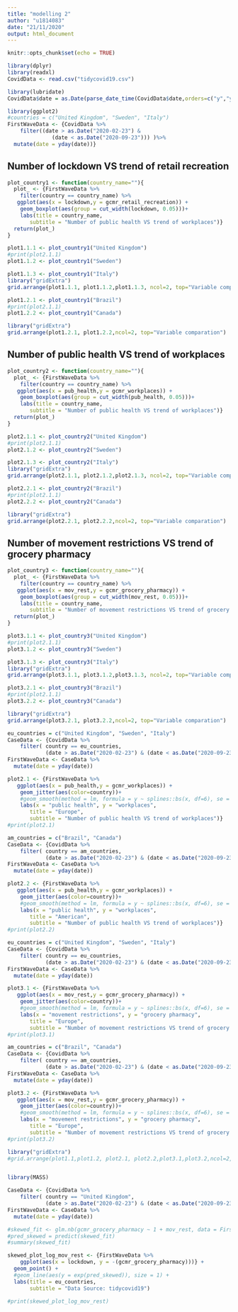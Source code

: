 ```yaml
---
title: "modelling 2"
author: "u1814083"
date: "21/11/2020"
output: html_document
---
```


```r
knitr::opts_chunk$set(echo = TRUE)
```

```r
library(dplyr)
library(readxl)
CovidData <- read.csv("tidycovid19.csv")
```

```r
library(lubridate)
CovidData$date = as.Date(parse_date_time(CovidData$date,orders=c("y","ym","ymd")))
```

```r
library(ggplot2)
#countries = c("United Kingdom", "Sweden", "Italy")
FirstWaveData <- {CovidData %>% 
    filter((date > as.Date("2020-02-23") & 
              (date < as.Date("2020-09-23"))) )%>%
  mutate(date = yday(date))}
```

## Number of lockdown VS trend of retail recreation
```r
plot_country1 <- function(country_name=""){
  plot_ <- {FirstWaveData %>% 
    filter(country == country_name) %>% 
   ggplot(aes(x = lockdown,y = gcmr_retail_recreation)) +
    geom_boxplot(aes(group = cut_width(lockdown, 0.05)))+
    labs(title = country_name,
       subtitle = "Number of public health VS trend of workplaces")}
  return(plot_)
}

plot1.1.1 <- plot_country1("United Kingdom")
#print(plot2.1.1)
plot1.1.2 <- plot_country1("Sweden")

plot1.1.3 <- plot_country1("Italy")
library("gridExtra")
grid.arrange(plot1.1.1, plot1.1.2,plot1.1.3, ncol=2, top="Variable comparation")
```

```r
plot1.2.1 <- plot_country1("Brazil")
#print(plot2.1.1)
plot1.2.2 <- plot_country1("Canada")

library("gridExtra")
grid.arrange(plot1.2.1, plot1.2.2,ncol=2, top="Variable comparation")

```

## Number of public health VS trend of workplaces

```r
plot_country2 <- function(country_name=""){
  plot_ <- {FirstWaveData %>% 
    filter(country == country_name) %>% 
   ggplot(aes(x = pub_health,y = gcmr_workplaces)) +
    geom_boxplot(aes(group = cut_width(pub_health, 0.05)))+
    labs(title = country_name,
       subtitle = "Number of public health VS trend of workplaces")}
  return(plot_)
}

plot2.1.1 <- plot_country2("United Kingdom")
#print(plot2.1.1)
plot2.1.2 <- plot_country2("Sweden")

plot2.1.3 <- plot_country2("Italy")
library("gridExtra")
grid.arrange(plot2.1.1, plot2.1.2,plot2.1.3, ncol=2, top="Variable comparation")
```


```r


plot2.2.1 <- plot_country2("Brazil")
#print(plot2.1.1)
plot2.2.2 <- plot_country2("Canada")

library("gridExtra")
grid.arrange(plot2.2.1, plot2.2.2,ncol=2, top="Variable comparation")
```

## Number of movement restrictions VS trend of grocery pharmacy

```r
plot_country3 <- function(country_name=""){
  plot_ <- {FirstWaveData %>% 
    filter(country == country_name) %>% 
   ggplot(aes(x = mov_rest,y = gcmr_grocery_pharmacy)) +
    geom_boxplot(aes(group = cut_width(mov_rest, 0.05)))+
    labs(title = country_name,
       subtitle = "Number of movement restrictions VS trend of grocery pharmacy")}
  return(plot_)
}

plot3.1.1 <- plot_country3("United Kingdom")
#print(plot2.1.1)
plot3.1.2 <- plot_country3("Sweden")

plot3.1.3 <- plot_country3("Italy")
library("gridExtra")
grid.arrange(plot3.1.1, plot3.1.2,plot3.1.3, ncol=2, top="Variable comparation")
```


```r

plot3.2.1 <- plot_country3("Brazil")
#print(plot2.1.1)
plot3.2.2 <- plot_country3("Canada")

library("gridExtra")
grid.arrange(plot3.2.1, plot3.2.2,ncol=2, top="Variable comparation")
```


```r
eu_countries = c("United Kingdom", "Sweden", "Italy")
CaseData <- {CovidData %>% 
    filter( country == eu_countries,
            (date > as.Date("2020-02-23") & (date < as.Date("2020-09-23"))) )}
FirstWaveData <- CaseData %>%
  mutate(date = yday(date))

plot2.1 <- {FirstWaveData %>% 
   ggplot(aes(x = pub_health,y = gcmr_workplaces)) +
    geom_jitter(aes(color=country))+
    #geom_smooth(method = lm, formula = y ~ splines::bs(x, df=6), se = FALSE, aes(color=country)) +
    labs(x = "public health", y = "workplaces",
       title = "Europe",
       subtitle = "Number of public health VS trend of workplaces")}
#print(plot2.1)
```
```r
am_countries = c("Brazil", "Canada")
CaseData <- {CovidData %>% 
    filter( country == am_countries,
            (date > as.Date("2020-02-23") & (date < as.Date("2020-09-23"))) )}
FirstWaveData <- CaseData %>%
  mutate(date = yday(date))

plot2.2 <- {FirstWaveData %>% 
   ggplot(aes(x = pub_health,y = gcmr_workplaces)) +
    geom_jitter(aes(color=country))+
    #geom_smooth(method = lm, formula = y ~ splines::bs(x, df=6), se = FALSE, aes(color=country)) +
    labs(x = "public health", y = "workplaces",
       title = "American",
       subtitle = "Number of public health VS trend of workplaces")}
#print(plot2.2)
```

```r
eu_countries = c("United Kingdom", "Sweden", "Italy")
CaseData <- {CovidData %>% 
    filter( country == eu_countries,
            (date > as.Date("2020-02-23") & (date < as.Date("2020-09-23"))) )}
FirstWaveData <- CaseData %>%
  mutate(date = yday(date))

plot3.1 <- {FirstWaveData %>% 
   ggplot(aes(x = mov_rest,y = gcmr_grocery_pharmacy)) +
    geom_jitter(aes(color=country))+
    #geom_smooth(method = lm, formula = y ~ splines::bs(x, df=6), se = FALSE, aes(color=country)) +
    labs(x = "movement restrictions", y = "grocery pharmacy",
       title = "Europe",
       subtitle = "Number of movement restrictions VS trend of grocery pharmacy")}
#print(plot3.1)
```

```r
am_countries = c("Brazil", "Canada")
CaseData <- {CovidData %>% 
    filter( country == am_countries,
            (date > as.Date("2020-02-23") & (date < as.Date("2020-09-23"))) )}
FirstWaveData <- CaseData %>%
  mutate(date = yday(date))

plot3.2 <- {FirstWaveData %>% 
   ggplot(aes(x = mov_rest,y = gcmr_grocery_pharmacy)) +
    geom_jitter(aes(color=country))+
    #geom_smooth(method = lm, formula = y ~ splines::bs(x, df=6), se = FALSE, aes(color=country)) +
    labs(x = "movement restrictions", y = "grocery pharmacy",
       title = "Europe",
       subtitle = "Number of movement restrictions VS trend of grocery pharmacy")}
#print(plot3.2)
```




```r
library("gridExtra")
#grid.arrange(plot1.1,plot1.2, plot2.1, plot2.2,plot3.1,plot3.2,ncol=2, top="Variable comparation")
```

```r

```

```r
library(MASS)

CaseData <- {CovidData %>% 
    filter( country == "United Kingdom",
            (date > as.Date("2020-02-23") & (date < as.Date("2020-09-23"))) )}
FirstWaveData <- CaseData %>%
  mutate(date = yday(date))

#skewed_fit <- glm.nb(gcmr_grocery_pharmacy ~ 1 + mov_rest, data = FirstWaveData)
#pred_skewed = predict(skewed_fit)
#summary(skewed_fit)

skewed_plot_log_mov_rest <- {FirstWaveData %>% 
    ggplot(aes(x = lockdown, y = -(gcmr_grocery_pharmacy)))} +
  geom_point() +
  #geom_line(aes(y = exp(pred_skewed)), size = 1) +
  labs(title = eu_countries,
       subtitle = "Data Source: tidycovid19") 

#print(skewed_plot_log_mov_rest)
```

```r

```

```r

```

```r

```

```r

```

```r

```

```r

```




